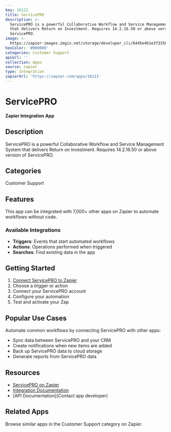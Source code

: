 ```yaml
---
key: 16121
title: ServicePRO
description: >-
  ServicePRO is a powerful Collaborative Workflow and Service Management System
  that delivers Return on Investment. Requires 14.2.16.50 or above version of
  ServicePRO.
image: >-
  https://zapier-images.imgix.net/storage/developer_cli/6445e4b1e373358c475a405cf183f57c_2.png?auto=format%2Ccompress&ixlib=python-3.0.0&q=50
hexColor: '#000000'
categories: Customer Support
apiUrl: ''
collection: Apps
source: zapier
type: Integration
zapierUrl: 'https://zapier.com/apps/16121'
---
```

# ServicePRO

**Zapier Integration App**

## Description

ServicePRO is a powerful Collaborative Workflow and Service Management System that delivers Return on Investment. Requires 14.2.16.50 or above version of ServicePRO.

## Categories

Customer Support

## Features

This app can be integrated with 7,000+ other apps on Zapier to automate workflows without code.

### Available Integrations

- **Triggers**: Events that start automated workflows
- **Actions**: Operations performed when triggered
- **Searches**: Find existing data in the app

## Getting Started

1. [Connect ServicePRO to Zapier](https://zapier.com/apps/16121)
2. Choose a trigger or action
3. Connect your ServicePRO account
4. Configure your automation
5. Test and activate your Zap

## Popular Use Cases

Automate common workflows by connecting ServicePRO with other apps:

- Sync data between ServicePRO and your CRM
- Create notifications when new items are added
- Back up ServicePRO data to cloud storage
- Generate reports from ServicePRO data

## Resources

- [ServicePRO on Zapier](https://zapier.com/apps/16121)
- [Integration Documentation](https://zapier.com/apps/16121/integrations)
- [API Documentation](Contact app developer)

## Related Apps

Browse similar apps in the Customer Support category on Zapier.
